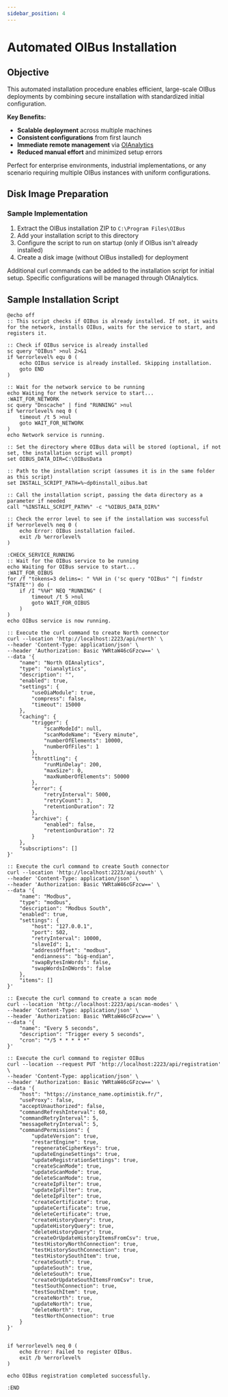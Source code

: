 ```yaml
---
sidebar_position: 4
---
```


# Automated OIBus Installation

## Objective

This automated installation procedure enables efficient, large-scale OIBus deployments by combining secure installation with standardized initial configuration.

**Key Benefits:**

- **Scalable deployment** across multiple machines
- **Consistent configurations** from first launch
- **Immediate remote management** via [OIAnalytics](./oianalytics.mdx)
- **Reduced manual effort** and minimized setup errors

Perfect for enterprise environments, industrial implementations, or any scenario requiring multiple OIBus instances with uniform configurations.

## Disk Image Preparation

### Sample Implementation

1. Extract the OIBus installation ZIP to `C:\Program Files\OIBus`
2. Add your installation script to this directory
3. Configure the script to run on startup (only if OIBus isn't already installed)
4. Create a disk image (without OIBus installed) for deployment

Additional curl commands can be added to the installation script for initial setup. Specific configurations will be managed through OIAnalytics.

## Sample Installation Script

```batch
@echo off
:: This script checks if OIBus is already installed. If not, it waits for the network, installs OIBus, waits for the service to start, and registers it.

:: Check if OIBus service is already installed
sc query "OIBus" >nul 2>&1
if %errorlevel% equ 0 (
    echo OIBus service is already installed. Skipping installation.
    goto END
)

:: Wait for the network service to be running
echo Waiting for the network service to start...
:WAIT_FOR_NETWORK
sc query "Dnscache" | find "RUNNING" >nul
if %errorlevel% neq 0 (
    timeout /t 5 >nul
    goto WAIT_FOR_NETWORK
)
echo Network service is running.

:: Set the directory where OIBus data will be stored (optional, if not set, the installation script will prompt)
set OIBUS_DATA_DIR=C:\OIBusData

:: Path to the installation script (assumes it is in the same folder as this script)
set INSTALL_SCRIPT_PATH=%~dp0install_oibus.bat

:: Call the installation script, passing the data directory as a parameter if needed
call "%INSTALL_SCRIPT_PATH%" -c "%OIBUS_DATA_DIR%"

:: Check the error level to see if the installation was successful
if %errorlevel% neq 0 (
    echo Error: OIBus installation failed.
    exit /b %errorlevel%
)

:CHECK_SERVICE_RUNNING
:: Wait for the OIBus service to be running
echo Waiting for OIBus service to start...
:WAIT_FOR_OIBUS
for /f "tokens=3 delims=: " %%H in ('sc query "OIBus" ^| findstr "STATE"') do (
    if /I "%%H" NEQ "RUNNING" (
        timeout /t 5 >nul
        goto WAIT_FOR_OIBUS
    )
)
echo OIBus service is now running.

:: Execute the curl command to create North connector
curl --location 'http://localhost:2223/api/north' \
--header 'Content-Type: application/json' \
--header 'Authorization: Basic YWRtaW46cGFzcw==' \
--data '{
    "name": "North OIAnalytics",
    "type": "oianalytics",
    "description": "",
    "enabled": true,
    "settings": {
        "useOiaModule": true,
        "compress": false,
        "timeout": 15000
    },
    "caching": {
        "trigger": {
            "scanModeId": null,
            "scanModeName": "Every minute",
            "numberOfElements": 10000,
            "numberOfFiles": 1
        },
        "throttling": {
            "runMinDelay": 200,
            "maxSize": 0,
            "maxNumberOfElements": 50000
        },
        "error": {
            "retryInterval": 5000,
            "retryCount": 3,
            "retentionDuration": 72
        },
        "archive": {
            "enabled": false,
            "retentionDuration": 72
        }
    },
    "subscriptions": []
}'

:: Execute the curl command to create South connector
curl --location 'http://localhost:2223/api/south' \
--header 'Content-Type: application/json' \
--header 'Authorization: Basic YWRtaW46cGFzcw==' \
--data '{
    "name": "Modbus",
    "type": "modbus",
    "description": "Modbus South",
    "enabled": true,
    "settings": {
        "host": "127.0.0.1",
        "port": 502,
        "retryInterval": 10000,
        "slaveId": 1,
        "addressOffset": "modbus",
        "endianness": "big-endian",
        "swapBytesInWords": false,
        "swapWordsInDWords": false
    },
    "items": []
}'

:: Execute the curl command to create a scan mode
curl --location 'http://localhost:2223/api/scan-modes' \
--header 'Content-Type: application/json' \
--header 'Authorization: Basic YWRtaW46cGFzcw==' \
--data '{
    "name": "Every 5 seconds",
    "description": "Trigger every 5 seconds",
    "cron": "*/5 * * * * *"
}'

:: Execute the curl command to register OIBus
curl --location --request PUT 'http://localhost:2223/api/registration' \
--header 'Content-Type: application/json' \
--header 'Authorization: Basic YWRtaW46cGFzcw==' \
--data '{
    "host": "https://instance_name.optimistik.fr/",
    "useProxy": false,
    "acceptUnauthorized": false,
    "commandRefreshInterval": 60,
    "commandRetryInterval": 5,
    "messageRetryInterval": 5,
    "commandPermissions": {
        "updateVersion": true,
        "restartEngine": true,
        "regenerateCipherKeys": true,
        "updateEngineSettings": true,
        "updateRegistrationSettings": true,
        "createScanMode": true,
        "updateScanMode": true,
        "deleteScanMode": true,
        "createIpFilter": true,
        "updateIpFilter": true,
        "deleteIpFilter": true,
        "createCertificate": true,
        "updateCertificate": true,
        "deleteCertificate": true,
        "createHistoryQuery": true,
        "updateHistoryQuery": true,
        "deleteHistoryQuery": true,
        "createOrUpdateHistoryItemsFromCsv": true,
        "testHistoryNorthConnection": true,
        "testHistorySouthConnection": true,
        "testHistorySouthItem": true,
        "createSouth": true,
        "updateSouth": true,
        "deleteSouth": true,
        "createOrUpdateSouthItemsFromCsv": true,
        "testSouthConnection": true,
        "testSouthItem": true,
        "createNorth": true,
        "updateNorth": true,
        "deleteNorth": true,
        "testNorthConnection": true
    }
}'


if %errorlevel% neq 0 (
    echo Error: Failed to register OIBus.
    exit /b %errorlevel%
)

echo OIBus registration completed successfully.

:END
```
